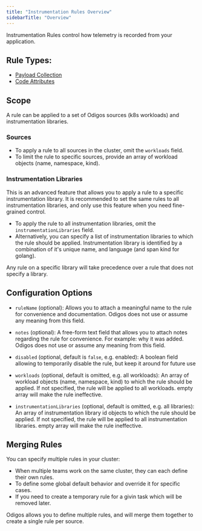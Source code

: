 ```yaml
---
title: "Instrumentation Rules Overview"
sidebarTitle: "Overview"
---
```


Instrumentation Rules control how telemetry is recorded from your application.

## Rule Types:

- [Payload Collection](/pipeline/rules/payloadcollection)
- [Code Attributes](/pipeline/rules/codeattributes)

## Scope

A rule can be applied to a set of Odigos sources (k8s workloads) and instrumentation libraries.

### Sources

- To apply a rule to all sources in the cluster, omit the `workloads` field.
- To limit the rule to specific sources, provide an array of workload objects (name, namespace, kind).

### Instrumentation Libraries

This is an advanced feature that allows you to apply a rule to a specific instrumentation library.
It is recommended to set the same rules to all instrumentation libraries, and only use this feature when you need fine-grained control.

- To apply the rule to all instrumentation libraries, omit the `instrumentationLibraries` field.
- Alternatively, you can specify a list of instrumentation libraries to which the rule should be applied. Instrumentation library is identified by a combination of it's unique name, and language (and span kind for golang).

Any rule on a specific library will take precedence over a rule that does not specify a library.

## Configuration Options

- `ruleName` (optional): Allows you to attach a meaningful name to the rule for convenience and documentation. Odigos does not use or assume any meaning from this field.

- `notes` (optional): A free-form text field that allows you to attach notes regarding the rule for convenience. For example: why it was added. Odigos does not use or assume any meaning from this field.

- `disabled` (optional, default is `false`, e.g. enabled): A boolean field allowing to temporarily disable the rule, but keep it around for future use

- `workloads` (optional, default is omitted, e.g. all workloads): An array of workload objects (name, namespace, kind) to which the rule should be applied. If not specified, the rule will be applied to all workloads. empty array will make the rule ineffective.

- `instrumentationLibraries` (optional, default is omitted, e.g. all libraries): An array of instrumentation library id objects to which the rule should be applied. If not specified, the rule will be applied to all instrumentation libraries. empty array will make the rule ineffective.

## Merging Rules

You can specify multiple rules in your cluster:

- When multiple teams work on the same cluster, they can each define their own rules.
- To define some global default behavior and override it for specific cases.
- If you need to create a temporary rule for a givin task which will be removed later.

Odigos allows you to define multiple rules, and will merge them together to create a single rule per source.
